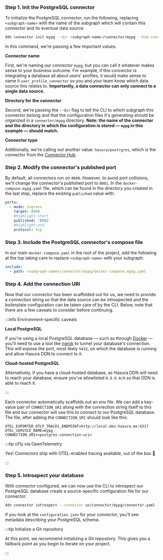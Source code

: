 ### Step 1. Init the PostgreSQL connector

To initialize the PostgreSQL connector, run the following, replacing `<subgraph-name>` with the name of the subgraph
which will contain this connector and its eventual data source:

```bash
ddn connector init mypg --dir <subgraph-name>/connector/mypg --hub-connector hasura/postgres
```

In this command, we're passing a few important values.

**Connector name**

First, we're naming our connector `mypg`, but you can call it whatever makes sense to your business outcome. For
example, if this connector is integrating a database all about users' profiles, it would make sense to name it
`user_profile_connector` so you and your team know which data source this relates to. **Importantly, a data connector
can only connect to a single data source.**

**Directory for the connector**

Second, we're passing the `--dir` flag to tell the CLI to which subgraph this connector belong _and_ that the
configuration files it's generating should be organized in a `connector/mypg` directory. **Note: the name of the
connector and the directory in which the configuration is stored — `mypg` in this example — should match.**

**Connector type**

Additionally, we're calling out another value: `hasura/postrgres`, which is the connector from the
[Connector Hub](https://hasura.io/connectors/postgres).

### Step 2. Modify the connector's published port

By default, all connectors run on `8080`. However, to avoid port collisions, we'll change the connector's published port
to `8081`. In the `docker-compose.mypg.yaml` file, which can be found in the directory you created in the last step,
replace the existing `published` value with:

```yaml
ports:
  - mode: ingress
    target: 8080
    #highlight-start
    published: '8081'
    #highlight-end
    protocol: tcp
```

### Step 3. Include the PostgreSQL connector's compose file

In our main `docker-compose.yaml` in the root of the project, add the following at the top taking care to replace
`<subgraph-name>` with your subgraph:

```yaml
include:
  - path: <subgraph-name>/connector/mypg/docker-compose.mypg.yaml
```

### Step 4. Add the connection URI

Now that our connector has been scaffolded out for us, we need to provide a connection string so that the data source
can be introspected and the boilerplate configuration can be taken care of by the CLI. Below, note that there are a few
caveats to consider before continuing.

:::info Environment-specific caveats

**Local PostgreSQL**

If you're using a local PostgreSQL database — such as through [Docker](https://hub.docker.com/_/postgres) — you'll need
to use a tool like [ngrok](https://ngrok.com/) to tunnel your database's connection. This will expose the port, most
likely `5432`, on which the database is running and allow Hasura DDN to connect to it.

**Cloud-hosted PostgreSQL**

Alternatively, if you have a cloud-hosted database, as Hasura DDN will need to reach your database, ensure you've
allowlisted `0.0.0.0/0` so that DDN is able to reach it.

:::

Each connector automatically scaffolds out an env file. We can add a key-value pair of `CONNECTION_URI` along with the
connection string itself to this file and our connector will use this to connect to our PostgreSQL database. The file,
after adding the `CONNECTION_URI` should look like this:

```env
OTEL_EXPORTER_OTLP_TRACES_ENDPOINT=http://local-dev.hasura.me:4317
OTEL_SERVICE_NAME=mypg
CONNECTION_URI=<postgres-connection-uri>
```

:::tip o11y via OpenTelemetry

Yes! Connectors ship with OTEL-enabled tracing available, out of the box 🎉

:::

### Step 5. Introspect your database

With connector configured, we can now use the CLI to introspect our PostgreSQL database create a source-specific
configuration file for our connector:

```bash
ddn connector introspect --connector ux/connector/mypg/connector.yaml
```

If you look at the `configuration.json` for your connector, you'll see metadata describing your PostgreSQL schema.

:::tip Initialize a Git repository

At this point, we recommend initializing a Git repository. This gives you a fallback point as you begin to iterate on
your project.

:::
